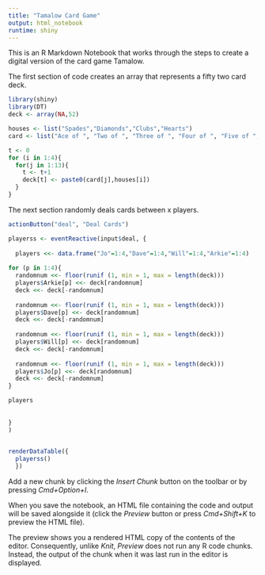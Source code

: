 ```yaml
---
title: "Tamalow Card Game"
output: html_notebook
runtime: shiny
---
```


This is an R Markdown Notebook that works through the steps to create a digital version of the card game Tamalow.  

The first section of code creates an array that represents a fifty two card deck. 

```r
library(shiny)
library(DT)
deck <- array(NA,52)

houses <- list("Spades","Diamonds","Clubs","Hearts")
card <- list("Ace of ", "Two of ", "Three of ", "Four of ", "Five of ", "Six of ", "Seven of ", "Eight of ", "Nine of ", "Ten of ", "Jack of ", "Queen of ", "King of ")

t <- 0
for (i in 1:4){
  for(j in 1:13){
    t <- t+1
    deck[t] <- paste0(card[j],houses[i])
  }
}


```

The next section randomly deals cards between x players.



```r




actionButton("deal", "Deal Cards")

playerss <- eventReactive(input$deal, {
 
  players <<- data.frame("Jo"=1:4,"Dave"=1:4,"Will"=1:4,"Arkie"=1:4)
   
for (p in 1:4){
  randomnum <<- floor(runif (1, min = 1, max = length(deck)))
  players$Arkie[p] <<- deck[randomnum]
  deck <<- deck[-randomnum]
  
  randomnum <<- floor(runif (1, min = 1, max = length(deck)))
  players$Dave[p] <<- deck[randomnum]
  deck <<- deck[-randomnum]
  
  randomnum <<- floor(runif (1, min = 1, max = length(deck)))
  players$Will[p] <<- deck[randomnum]
  deck <<- deck[-randomnum]
  
  randomnum <<- floor(runif (1, min = 1, max = length(deck)))
  players$Jo[p] <<- deck[randomnum]
  deck <<- deck[-randomnum]
}

players 
   
  
}
)
  

renderDataTable({
  playerss()
  })


```






Add a new chunk by clicking the *Insert Chunk* button on the toolbar or by pressing *Cmd+Option+I*.

When you save the notebook, an HTML file containing the code and output will be saved alongside it (click the *Preview* button or press *Cmd+Shift+K* to preview the HTML file). 

The preview shows you a rendered HTML copy of the contents of the editor. Consequently, unlike *Knit*, *Preview* does not run any R code chunks. Instead, the output of the chunk when it was last run in the editor is displayed.

